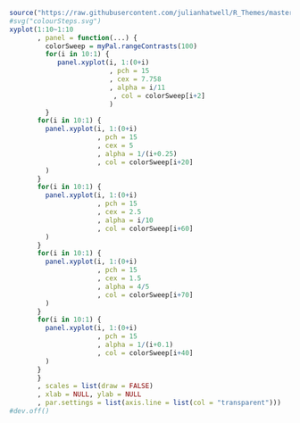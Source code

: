 ```r
source("https://raw.githubusercontent.com/julianhatwell/R_Themes/master/myFirstTheme.R")
#svg("colourSteps.svg")
xyplot(1:10~1:10
       , panel = function(...) {
         colorSweep = myPal.rangeContrasts(100)
         for(i in 10:1) {
            panel.xyplot(i, 1:(0+i)
                         , pch = 15
                         , cex = 7.758
                         , alpha = i/11
                          , col = colorSweep[i+2]
                         )
         }
       for(i in 10:1) {
         panel.xyplot(i, 1:(0+i)
                      , pch = 15
                      , cex = 5
                      , alpha = 1/(i+0.25)
                      , col = colorSweep[i+20]
         )
       }
       for(i in 10:1) {
         panel.xyplot(i, 1:(0+i)
                      , pch = 15
                      , cex = 2.5
                      , alpha = i/10
                      , col = colorSweep[i+60]
         )
       }
       for(i in 10:1) {
         panel.xyplot(i, 1:(0+i)
                      , pch = 15
                      , cex = 1.5
                      , alpha = 4/5
                      , col = colorSweep[i+70]
         )
       }
       for(i in 10:1) {
         panel.xyplot(i, 1:(0+i)
                      , pch = 15
                      , alpha = 1/(i+0.1)
                      , col = colorSweep[i+40]
         )
       }
       }
       , scales = list(draw = FALSE)
       , xlab = NULL, ylab = NULL
       , par.settings = list(axis.line = list(col = "transparent")))
#dev.off()
```